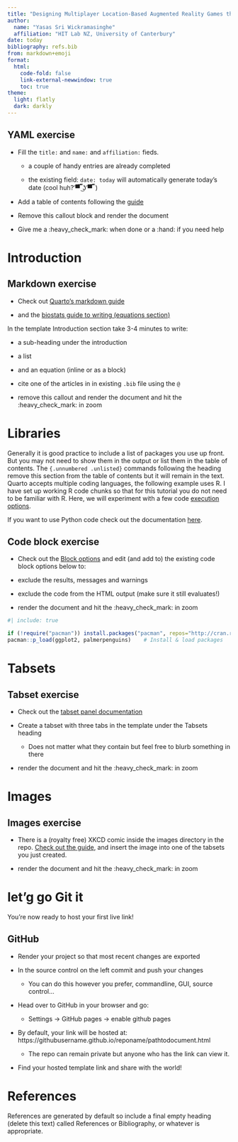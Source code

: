 ```yaml
---
title: "Designing Multiplayer Location-Based Augmented Reality Games that Make Use of the Real-World"
author:
  name: "Yasas Sri Wickramasinghe"
  affiliation: "HIT Lab NZ, University of Canterbury"
date: today
bibliography: refs.bib
from: markdown+emoji
format:
  html:
    code-fold: false
    link-external-newwindow: true
    toc: true
theme:
  light: flatly
  dark: darkly
---
```


::: callout-tip
# YAML exercise

-   Fill the `title:` and `name:` and `affiliation:` fieds.

    -   a couple of handy entries are already completed

    -   the existing field: `date: today` will automatically generate today's date (cool huh? ͡▀̿ ̿ ͜ʖ ͡▀̿ ̿ )

-   Add a table of contents following the [guide](https://quarto.org/docs/output-formats/html-basics.html)

-   Remove this callout block and render the document

-   Give me a :heavy_check_mark: when done or a :hand: if you need help
:::

# Introduction

::: callout-tip
# Markdown exercise

-   Check out [Quarto's markdown guide](https://quarto.org/docs/authoring/markdown-basics.html)

-   and the [biostats guide to writing (equations section)](https://biostats-r.github.io/biostats/quarto/04-figures-tables.html#equations)

In the template Introduction section take 3-4 minutes to write:

-   a sub-heading under the introduction

-   a list

-   and an equation (inline or as a block)

-   cite one of the articles in in existing `.bib` file using the `@`

-   remove this callout and render the document and hit the :heavy_check_mark: in zoom
:::

# Libraries {.unnumbered .unlisted}

Generally it is good practice to include a list of packages you use up front. But you may not need to show them in the output or list them in the table of contents. The `{.unnumbered .unlisted}` commands following the heading remove this section from the table of contents but it will remain in the text. Quarto accepts multiple coding languages, the following example uses R. I have set up working R code chunks so that for this tutorial you do not need to be familiar with R. Here, we will experiment with a few code [execution options](https://quarto.org/docs/computations/execution-options.html).

If you want to use Python code check out the documentation [here](https://quarto.org/docs/computations/python.html#overview).

::: callout-tip
# Code block exercise

-   Check out the [Block options](https://quarto.org/docs/computations/execution-options.html) and edit (and add to) the existing code block options below to:

-   exclude the results, messages and warnings

-   exclude the code from the HTML output (make sure it still evaluates!)

-   render the document and hit the :heavy_check_mark: in zoom
:::

```r
#| include: true

if (!require("pacman")) install.packages("pacman", repos="http://cran.r-project.org")
pacman::p_load(ggplot2, palmerpenguins)    # Install & load packages
```

# Tabsets

::: callout-tip
# Tabset exercise

-   Check out the [tabset panel documentation](https://quarto.org/docs/interactive/layout.html#tabset-panel)

-   Create a tabset with three tabs in the template under the Tabsets heading

    -   Does not matter what they contain but feel free to blurb something in there

-   render the document and hit the :heavy_check_mark: in zoom
:::

# Images

::: callout-tip
# Images exercise

-   There is a (royalty free) XKCD comic inside the images directory in the repo. [Check out the guide](https://quarto.org/docs/authoring/figures.html), and insert the image into one of the tabsets you just created.

-   render the document and hit the :heavy_check_mark: in zoom
:::

# let'g go Git it

You're now ready to host your first live link!

::: callout-tip
# GitHub

-   Render your project so that most recent changes are exported

-   In the source control on the left commit and push your changes

    -   You can do this however you prefer, commandline, GUI, source control...

-   Head over to GitHub in your browser and go:

    -   Settings -\> GitHub pages -\> enable github pages

-   By default, your link will be hosted at: https://githubusername.github.io/reponame/pathtodocument.html

    -   The repo can remain private but anyone who has the link can view it.

-   Find your hosted template link and share with the world!
:::

# References

References are generated by default so include a final empty heading (delete this text) called References or Bibliography, or whatever is appropriate.
